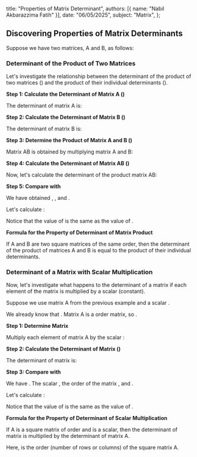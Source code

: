   title: "Properties of Matrix Determinant",
  authors: [{ name: "Nabil Akbarazzima Fatih" }],
  date: "06/05/2025",
  subject: "Matrix",
};

## Discovering Properties of Matrix Determinants

Suppose we have two matrices, A and B, as follows:

<div className="flex flex-col gap-4">
  <BlockMath math="A = \begin{bmatrix} -5 & 2 \\ 1 & -3 \end{bmatrix}" />
  <BlockMath math="B = \begin{bmatrix} 9 & -4 \\ 1 & -1 \end{bmatrix}" />
</div>

### Determinant of the Product of Two Matrices

Let's investigate the relationship between the determinant of the product of two matrices (<InlineMath math="|AB|" />) and the product of their individual determinants (<InlineMath math="|A||B|" />).

**Step 1: Calculate the Determinant of Matrix A (<InlineMath math="|A|" />)**

The determinant of matrix A is:

<BlockMath math="|A| = (-5 \cdot -3) - (2 \cdot 1) = 15 - 2 = 13" />

**Step 2: Calculate the Determinant of Matrix B (<InlineMath math="|B|" />)**

The determinant of matrix B is:

<BlockMath math="|B| = (9 \cdot -1) - (-4 \cdot 1) = -9 - (-4) = -9 + 4 = -5" />

**Step 3: Determine the Product of Matrix A and B (<InlineMath math="AB" />)**

Matrix AB is obtained by multiplying matrix A and B:

<div className="flex flex-col gap-4">
  <BlockMath math="AB = \begin{bmatrix} -5 & 2 \\ 1 & -3 \end{bmatrix} \begin{bmatrix} 9 & -4 \\ 1 & -1 \end{bmatrix}" />
  <BlockMath math="AB = \begin{bmatrix} (-5)(9) + (2)(1) & (-5)(-4) + (2)(-1) \\ (1)(9) + (-3)(1) & (1)(-4) + (-3)(-1) \end{bmatrix}" />
  <BlockMath math="AB = \begin{bmatrix} -45 + 2 & 20 - 2 \\ 9 - 3 & -4 + 3 \end{bmatrix}" />
  <BlockMath math="AB = \begin{bmatrix} -43 & 18 \\ 6 & -1 \end{bmatrix}" />
</div>

**Step 4: Calculate the Determinant of Matrix AB (<InlineMath math="|AB|" />)**

Now, let's calculate the determinant of the product matrix AB:

<BlockMath math="|AB| = (-43 \cdot -1) - (18 \cdot 6) = 43 - 108 = -65" />

**Step 5: Compare <InlineMath math="|AB|" /> with <InlineMath math="|A||B|" />**

We have obtained <InlineMath math="|A| = 13" />, <InlineMath math="|B| = -5" />, and <InlineMath math="|AB| = -65" />.

Let's calculate <InlineMath math="|A||B|" />:

<BlockMath math="|A||B| = 13 \cdot (-5) = -65" />

Notice that the value of <InlineMath math="|AB|" /> is the same as the value of <InlineMath math="|A||B|" />.

**Formula for the Property of Determinant of Matrix Product**

If A and B are two square matrices of the same order, then the determinant of the product of matrices A and B is equal to the product of their individual determinants.

<BlockMath math="|AB| = |A||B|" />

### Determinant of a Matrix with Scalar Multiplication

Now, let's investigate what happens to the determinant of a matrix if each element of the matrix is multiplied by a scalar (constant).

Suppose we use matrix A from the previous example and a scalar <InlineMath math="k=2" />.

<BlockMath math="A = \begin{bmatrix} -5 & 2 \\ 1 & -3 \end{bmatrix}" />

We already know that <InlineMath math="|A| = 13" />. Matrix A is a <InlineMath math="2 \times 2" /> order matrix, so <InlineMath math="n=2" />.

**Step 1: Determine Matrix <InlineMath math="kA" />**

Multiply each element of matrix A by the scalar <InlineMath math="k=2" />:

<BlockMath math="kA = 2A = 2\begin{bmatrix} -5 & 2 \\ 1 & -3 \end{bmatrix} = \begin{bmatrix} 2(-5) & 2(2) \\ 2(1) & 2(-3) \end{bmatrix} = \begin{bmatrix} -10 & 4 \\ 2 & -6 \end{bmatrix}" />

**Step 2: Calculate the Determinant of Matrix <InlineMath math="kA" /> (<InlineMath math="|kA|" />)**

The determinant of matrix <InlineMath math="kA" /> is:

<BlockMath math="|kA| = (-10 \cdot -6) - (4 \cdot 2) = 60 - 8 = 52" />

**Step 3: Compare <InlineMath math="|kA|" /> with <InlineMath math="k^n|A|" />**

We have <InlineMath math="|kA| = 52" />. The scalar <InlineMath math="k=2" />, the order of the matrix <InlineMath math="n=2" />, and <InlineMath math="|A|=13" />.

Let's calculate <InlineMath math="k^n|A|" />:

<BlockMath math="k^n|A| = 2^2 \cdot 13 = 4 \cdot 13 = 52" />

Notice that the value of <InlineMath math="|kA|" /> is the same as the value of <InlineMath math="k^n|A|" />.

**Formula for the Property of Determinant of Scalar Multiplication**

If A is a square matrix of order <InlineMath math="n \times n" /> and <InlineMath math="k" /> is a scalar, then the determinant of matrix <InlineMath math="kA" /> is <InlineMath math="k^n" /> multiplied by the determinant of matrix A.

<BlockMath math="|kA| = k^n |A|" />

Here, <InlineMath math="n" /> is the order (number of rows or columns) of the square matrix A.
